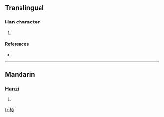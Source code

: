 ==Translingual==

===Han character===
{{Han char|rn=75|rad=木|as=04|sn=8|four=4390<sub>0</sub>|canj=木心 (DP), X木心 (XDP)}}

# {{defn|Han|sort=木04}}

====References====
* {{Han ref|kx=0514.060|dkj=14511|dj=0901.100|hdz=21175.040|uh=677A|ud=26490|bh=CCDF|bd=52447}}

----

==Mandarin==

===Hanzi===
{{cmn-hanzi|pin=[[xīn]] ([[xin1]])|wg=hsin<sup>1</sup>}}

# {{defn|Mandarin|sort=木04}}

[[fr:杺]]